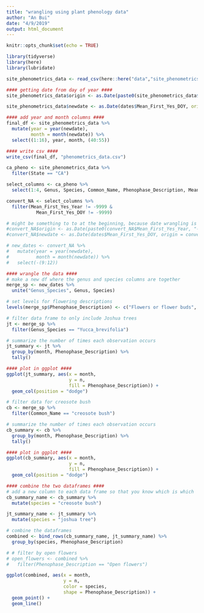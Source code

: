 ```yaml
---
title: "wrangling using plant phenology data"
author: "An Bui"
date: "4/9/2019"
output: html_document
---
```


```r
knitr::opts_chunk$set(echo = TRUE)
```

```r
library(tidyverse)
library(here)
library(lubridate)
```

```r
site_phenometrics_data <- read_csv(here::here("data","site_phenometrics_data.csv"))
```

```r
#### getting date from day of year ####
site_phenometrics_data$origin <- as.Date(paste0(site_phenometrics_data$Mean_First_Yes_Year, "-01-01"), tz = "UTC") - days(1)

site_phenometrics_data$newdate <- as.Date(dates$Mean_First_Yes_DOY, origin = site_phenometrics_data$origin, tz = "UTC")

#### add year and month columns ####
final_df <- site_phenometrics_data %>% 
  mutate(year = year(newdate),
         month = month(newdate)) %>% 
  select((1:16), year, month, (40:55))

#### write csv ####
write_csv(final_df, "phenometrics_data.csv")
```

```r
ca_pheno <- site_phenometrics_data %>%
  filter(State == "CA")
```

```r
select_columns <- ca_pheno %>% 
  select(1:4, Genus, Species, Common_Name, Phenophase_Description, Mean_First_Yes_Year, Mean_First_Yes_DOY)
```

```r
convert_NA <- select_columns %>% 
  filter(Mean_First_Yes_Year != -9999 &
           Mean_First_Yes_DOY != -9999)
```

```r
# might be something to to at the beginning, because date wrangling is not really in the scope of this whole thing
#convert_NA$origin <- as.Date(paste0(convert_NA$Mean_First_Yes_Year, "-01-01", tz = "UTC"))
#convert_NA$newdate <- as.Date(dates$Mean_First_Yes_DOY, origin = convert_NA$origin, tz = "UTC")
```

```r
# new_dates <- convert_NA %>% 
#   mutate(year = year(newdate),
#          month = month(newdate)) %>% 
#   select(-(9:12))
```

```r
#### wrangle the data ####
# make a new df where the genus and species columns are together
merge_sp <- new_dates %>% 
  unite("Genus_Species", Genus, Species)

# set levels for flowering descriptions
levels(merge_sp$Phenophase_Description) <- c("Flowers or flower buds", "Open flowers", "Pollen release (flowers)")

# filter data frame to only include Joshua trees
jt <- merge_sp %>% 
  filter(Genus_Species == "Yucca_brevifolia")

# summarize the number of times each observation occurs
jt_summary <- jt %>% 
  group_by(month, Phenophase_Description) %>% 
  tally()

#### plot in ggplot ####
ggplot(jt_summary, aes(x = month, 
                       y = n, 
                       fill = Phenophase_Description)) +
  geom_col(position = "dodge")
```

```r
# filter data for creosote bush
cb <- merge_sp %>% 
  filter(Common_Name == "creosote bush")

# summarize the number of times each observation occurs
cb_summary <- cb %>% 
  group_by(month, Phenophase_Description) %>% 
  tally()

#### plot in ggplot ####
ggplot(cb_summary, aes(x = month,
                       y = n,
                       fill = Phenophase_Description)) +
  geom_col(position = "dodge")
```

```r
#### combine the two dataframes ####
# add a new column to each data frame so that you know which is which
cb_summary_name <- cb_summary %>% 
  mutate(species = "creosote bush")

jt_summary_name <- jt_summary %>% 
  mutate(species = "joshua tree")

# combine the dataframes
combined <- bind_rows(cb_summary_name, jt_summary_name) %>% 
  group_by(species, Phenophase_Description)

# # filter by open flowers
# open_flowers <- combined %>% 
#   filter(Phenophase_Description == "Open flowers")

ggplot(combined, aes(x = month,
                     y = n,
                     color = species,
                     shape = Phenophase_Description)) +
  geom_point() +
  geom_line()
```

